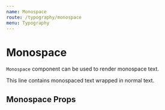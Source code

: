 ```yaml
---
name: Monospace
route: /typography/monospace
menu: Typography
---
```




# Monospace

`Monospace` component can be used to render monospace text.

<Playground>
    <div className="storybook-container">
        This line contains <Monospace>monospaced text</Monospace> wrapped in normal text.
    </div>
</Playground>

## Monospace Props

<Props of={Monospace} />
